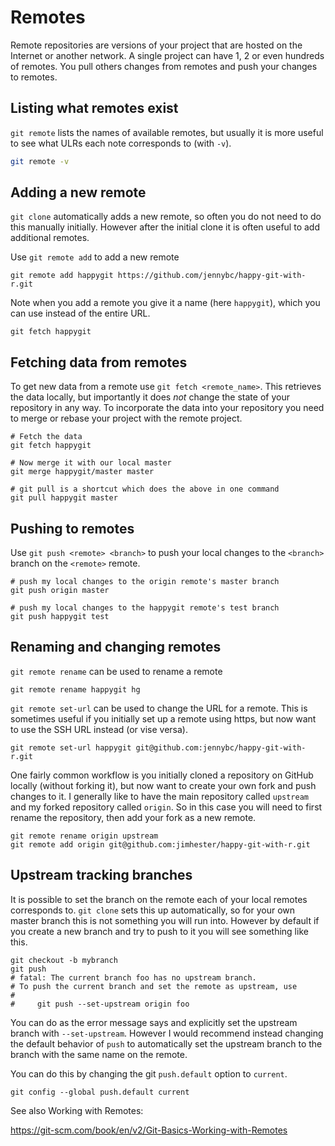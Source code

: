 # Remotes {#remotes}

Remote repositories are versions of your project that are hosted on the
Internet or another network. A single project can have 1, 2 or even hundreds of
remotes. You pull others changes from remotes and push your changes to remotes.

## Listing what remotes exist

`git remote` lists the names of available remotes, but usually it is more
useful to see what ULRs each note corresponds to (with `-v`).

```bash
git remote -v
```

## Adding a new remote

`git clone` automatically adds a new remote, so often you do not need to do
this manually initially. However after the initial clone it is often useful to
add additional remotes.

Use `git remote add` to add a new remote

```shell
git remote add happygit https://github.com/jennybc/happy-git-with-r.git
```

Note when you add a remote you give it a name (here `happygit`), which you can use instead of the entire URL.

```shell
git fetch happygit
```

## Fetching data from remotes

To get new data from a remote use `git fetch <remote_name>`. This retrieves the
data locally, but importantly it does _not_ change the state of your repository
in any way. To incorporate the data into your repository you need to merge or
rebase your project with the remote project.

```shell
# Fetch the data
git fetch happygit

# Now merge it with our local master
git merge happygit/master master

# git pull is a shortcut which does the above in one command
git pull happygit master
```

## Pushing to remotes

Use `git push <remote> <branch>` to push your local changes to the `<branch>`
branch on the `<remote>` remote.

```shell
# push my local changes to the origin remote's master branch
git push origin master

# push my local changes to the happygit remote's test branch
git push happygit test
```

## Renaming and changing remotes

`git remote rename` can be used to rename a remote

```shell
git remote rename happygit hg
```

`git remote set-url` can be used to change the URL for a remote. This is
sometimes useful if you initially set up a remote using https, but now want to
use the SSH URL instead (or vise versa).

```shell
git remote set-url happygit git@github.com:jennybc/happy-git-with-r.git
```

One fairly common workflow is you initially cloned a repository on GitHub
locally (without forking it), but now want to create your own fork and push
changes to it. I generally like to have the main repository called `upstream`
and my forked repository called `origin`. So in this case you will need to
first rename the repository, then add your fork as a new remote.

```shell
git remote rename origin upstream
git remote add origin git@github.com:jimhester/happy-git-with-r.git
```

## Upstream tracking branches

It is possible to set the branch on the remote each of your local remotes
corresponds to. `git clone` sets this up automatically, so for your own master
branch this is not something you will run into. However by default if you
create a new branch and try to push to it you will see something like this.

```shell
git checkout -b mybranch
git push
# fatal: The current branch foo has no upstream branch.
# To push the current branch and set the remote as upstream, use
#
#     git push --set-upstream origin foo
```

You can do as the error message says and explicitly set the upstream branch
with `--set-upstream`. However I would recommend instead changing the default
behavior of `push` to automatically set the upstream branch to the branch with
the same name on the remote.

You can do this by changing the git `push.default` option to `current`.

```shell
git config --global push.default current
```

See also Working with Remotes:

<https://git-scm.com/book/en/v2/Git-Basics-Working-with-Remotes>
